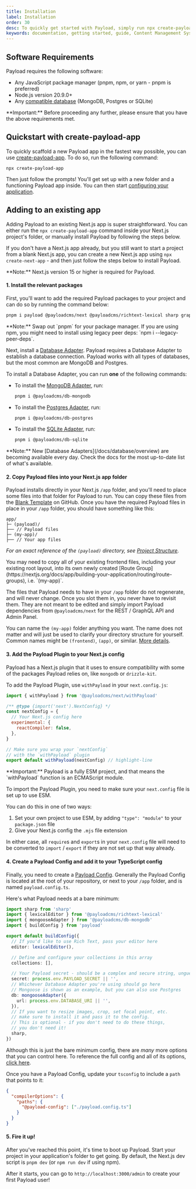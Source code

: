 ```yaml
---
title: Installation
label: Installation
order: 30
desc: To quickly get started with Payload, simply run npx create-payload-app or install from scratch.
keywords: documentation, getting started, guide, Content Management System, cms, headless, javascript, node, react, nextjs
---
```


## Software Requirements

Payload requires the following software:

- Any JavaScript package manager (pnpm, npm, or yarn - pnpm is preferred)
- Node.js version 20.9.0+
- Any [compatible database](/docs/database/overview) (MongoDB, Postgres or SQLite)

<Banner type="warning">
  **Important:** Before proceeding any further, please ensure that you have the
  above requirements met.
</Banner>

## Quickstart with create-payload-app

To quickly scaffold a new Payload app in the fastest way possible, you can use [create-payload-app](https://npmjs.com/package/create-payload-app). To do so, run the following command:

```
npx create-payload-app
```

Then just follow the prompts! You'll get set up with a new folder and a functioning Payload app inside. You can then start [configuring your application](../configuration/overview).

## Adding to an existing app

Adding Payload to an existing Next.js app is super straightforward. You can either run the `npx create-payload-app` command inside your Next.js project's folder, or manually install Payload by following the steps below.

If you don't have a Next.js app already, but you still want to start a project from a blank Next.js app, you can create a new Next.js app using `npx create-next-app` - and then just follow the steps below to install Payload.

<Banner type="info">
  **Note:** Next.js version 15 or higher is required for Payload.
</Banner>

#### 1. Install the relevant packages

First, you'll want to add the required Payload packages to your project and can do so by running the command below:

```bash
pnpm i payload @payloadcms/next @payloadcms/richtext-lexical sharp graphql
```

<Banner type="warning">
  **Note:** Swap out `pnpm` for your package manager. If you are using npm, you
  might need to install using legacy peer deps: `npm i --legacy-peer-deps`.
</Banner>

Next, install a [Database Adapter](/docs/database/overview). Payload requires a Database Adapter to establish a database connection. Payload works with all types of databases, but the most common are MongoDB and Postgres.

To install a Database Adapter, you can run **one** of the following commands:

- To install the [MongoDB Adapter](../database/mongodb), run:

  ```bash
  pnpm i @payloadcms/db-mongodb
  ```

- To install the [Postgres Adapter](../database/postgres), run:

  ```bash
  pnpm i @payloadcms/db-postgres
  ```

- To install the [SQLite Adapter](../database/sqlite), run:
  ```bash
  pnpm i @payloadcms/db-sqlite
  ```

<Banner type="success">
  **Note:** New [Database Adapters](/docs/database/overview) are becoming
  available every day. Check the docs for the most up-to-date list of what's
  available.
</Banner>

#### 2. Copy Payload files into your Next.js app folder

Payload installs directly in your Next.js `/app` folder, and you'll need to place some files into that folder for Payload to run. You can copy these files from the [Blank Template](https://github.com/payloadcms/payload/tree/main/templates/blank/src/app/%28payload%29) on GitHub. Once you have the required Payload files in place in your `/app` folder, you should have something like this:

```plaintext
app/
├─ (payload)/
├── // Payload files
├─ (my-app)/
├── // Your app files
```

_For an exact reference of the `(payload)` directory, see [Project Structure](../admin/overview#project-structure)._

<Banner type="warning">
  You may need to copy all of your existing frontend files, including your
  existing root layout, into its own newly created [Route
  Group](https://nextjs.org/docs/app/building-your-application/routing/route-groups),
  i.e. `(my-app)`.
</Banner>

The files that Payload needs to have in your `/app` folder do not regenerate, and will never change. Once you slot them in, you never have to revisit them. They are not meant to be edited and simply import Payload dependencies from `@payloadcms/next` for the REST / GraphQL API and Admin Panel.

You can name the `(my-app)` folder anything you want. The name does not matter and will just be used to clarify your directory structure for yourself. Common names might be `(frontend)`, `(app)`, or similar. [More details](../admin/overview).

#### 3. Add the Payload Plugin to your Next.js config

Payload has a Next.js plugin that it uses to ensure compatibility with some of the packages Payload relies on, like `mongodb` or `drizzle-kit`.

To add the Payload Plugin, use `withPayload` in your `next.config.js`:

```js
import { withPayload } from '@payloadcms/next/withPayload'

/** @type {import('next').NextConfig} */
const nextConfig = {
  // Your Next.js config here
  experimental: {
    reactCompiler: false,
  },
}

// Make sure you wrap your `nextConfig`
// with the `withPayload` plugin
export default withPayload(nextConfig) // highlight-line
```

<Banner type="warning">
  **Important:** Payload is a fully ESM project, and that means the
  `withPayload` function is an ECMAScript module.
</Banner>

To import the Payload Plugin, you need to make sure your `next.config` file is set up to use ESM.

You can do this in one of two ways:

1. Set your own project to use ESM, by adding `"type": "module"` to your `package.json` file
2. Give your Next.js config the `.mjs` file extension

In either case, all `require`s and `export`s in your `next.config` file will need to be converted to `import` / `export` if they are not set up that way already.

#### 4. Create a Payload Config and add it to your TypeScript config

Finally, you need to create a [Payload Config](../configuration/overview). Generally the Payload Config is located at the root of your repository, or next to your `/app` folder, and is named `payload.config.ts`.

Here's what Payload needs at a bare minimum:

```ts
import sharp from 'sharp'
import { lexicalEditor } from '@payloadcms/richtext-lexical'
import { mongooseAdapter } from '@payloadcms/db-mongodb'
import { buildConfig } from 'payload'

export default buildConfig({
  // If you'd like to use Rich Text, pass your editor here
  editor: lexicalEditor(),

  // Define and configure your collections in this array
  collections: [],

  // Your Payload secret - should be a complex and secure string, unguessable
  secret: process.env.PAYLOAD_SECRET || '',
  // Whichever Database Adapter you're using should go here
  // Mongoose is shown as an example, but you can also use Postgres
  db: mongooseAdapter({
    url: process.env.DATABASE_URI || '',
  }),
  // If you want to resize images, crop, set focal point, etc.
  // make sure to install it and pass it to the config.
  // This is optional - if you don't need to do these things,
  // you don't need it!
  sharp,
})
```

Although this is just the bare minimum config, there are _many_ more options that you can control here. To reference the full config and all of its options, [click here](/docs/configuration/overview).

Once you have a Payload Config, update your `tsconfig` to include a `path` that points to it:

```json
{
  "compilerOptions": {
    "paths": {
      "@payload-config": ["./payload.config.ts"]
    }
  }
}
```

#### 5. Fire it up!

After you've reached this point, it's time to boot up Payload. Start your project in your application's folder to get going. By default, the Next.js dev script is `pnpm dev` (or `npm run dev` if using npm).

After it starts, you can go to `http://localhost:3000/admin` to create your first Payload user!
